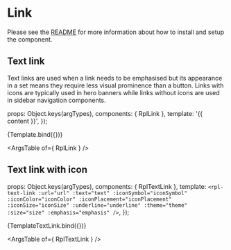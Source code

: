 
<Meta title="Atoms/Link" />

# Link
Please see the [README](https://github.com/dpc-sdp/ripple/blob/master/packages/components/Atoms/Link/README.md) for more information about how to install and setup the component.

## Text link
Text links are used when a link needs to be emphasised but its appearance in a set means they require less visual prominence than a button. Links with icons are typically used in hero banners while links without icons are used in sidebar navigation components.

  props: Object.keys(argTypes),
  components: { RplLink },
  template: '<rpl-link :href="href" :target="target">{{ content }}</rpl-link>',
});

<Canvas>
  <Story
    name="Text link"
    args={{
      href: '#',
      target: '',
      content: "Ripple Link",
    }}
  >
    {Template.bind({})}
  </Story>
</Canvas>

<ArgsTable of={ RplLink } />

## Text link with icon

  props: Object.keys(argTypes),
  components: { RplTextLink },
  template: `<rpl-text-link
    :url="url"
    :text="text"
    :iconSymbol="iconSymbol"
    :iconColor="iconColor"
    :iconPlacement="iconPlacement"
    :iconSize="iconSize"
    :underline="underline"
    :theme="theme"
    :size="size"
    :emphasis="emphasis"
  />`,
});

<Canvas>
  <Story
    name="Text link with icon"
    args={{
      url: '#',
      text: 'Text Link',
      iconSymbol: "arrow_right_primary",
      iconColor: "primary",
      iconSize: "m",
      iconPlacement: "after",
      theme: 'light',
      size: 'small',
      underline: false,
      emphasis: false
    }}
  >
    {TemplateTextLink.bind({})}
  </Story>
</Canvas>

<ArgsTable of={ RplTextLink } />

